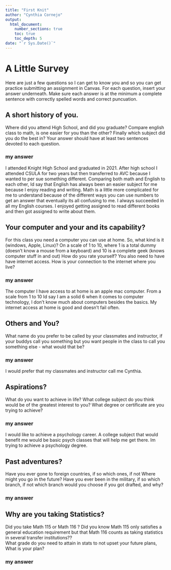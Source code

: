```yaml
---
title: "First Knit"
author: "Cynthia Cornejo"
output: 
  html_document:
    number_sections: true
    toc: true
    toc_depth: 5
date: "`r Sys.Date()`"   
---
```


# A Little Survey

Here are just a few questions so I can get to know you and so you can get practice submitting an assignment in Canvas.  For each question, insert your answer underneath. Make sure each answer is at the minimum a complete sentence with correctly spelled words and correct puncuation. 

## A short history of you.  
Where did you attend High School, and did you graduate? Compare english class to math, is one easier for you than the other? Finally which subject did you do the best in? Your answer should have at least two sentences devoted to each question.
  
### my answer     
  I attended Knight High School and graduated in 2021. After high school I attended CSULA for two years but then transferred to AVC because I wanted to per sue something different. Comparing both math and English to each other, Id say that English has always been an easier subject for me because I enjoy reading and writing. Math is a little more complicated for me to understand because of the different ways you can use numbers to get an answer that eventually its all confusing to me. I always succeeded in all my English courses. I enjoyed getting assigned to read different books and then got assigned to write about them.   

     


## Your computer and your and its capability?  
 For this class  you need a computer you can use at home.  So, what kind is it (windows, Apple, Linux)?  On a scale of 1 to 10, where 1 is a total dummy (doesn't know a mouse from a keyboard) and 10 is a complete geek (knows computer stuff in and out) How do you rate yourself?  You also need to have have internet access. How is your connection to the internet where you live?

### my answer   
The computer I have access to at home is an apple mac computer. From a scale from 1 to 10 Id say I am a solid 6 when it comes to computer technology, I don't know much about computers besides the basics. My internet access at home is good and doesn't fail often.  
   

## Others and You?   
What name do you prefer to be called by your classmates and instructor, if your buddys call you something but you want people in the class to call you something else - what would that be? 

### my answer     
I would prefer that my classmates and instructor call me Cynthia.  
   
 




## Aspirations?   
What do you want to achieve in life?  What college subject do you think would be of the greatest interest to you? What degree or certificate are you trying to achieve?

### my answer     
I would like to achieve a psychology career. A college subject that would benefit me would be basic psych classes that will help me get there. Im trying to achieve a psychology degree.  
   
 




## Past adventures?  
Have you ever gone to foreign countries, if so which ones, if not Where might you go in the future?  Have you ever been in the military, if so which branch, if not which branch would you choose if you got drafted, and why?

### my answer     
  
   
  




## Why are you taking Statistics?  
Did you take Math 115 or Math 116 ?  Did you know Math 115 only satisfies a general education requirement but that Math 116 counts as taking statistics in several transfer institutions??  
What grade do you need to attain in stats to not upset your future plans, What is your plan?  
 

### my answer     
  
   
 






  




